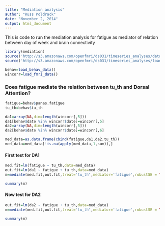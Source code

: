 ```yaml
---
title: "Mediation analysis"
author: "Russ Poldrack"
date: "November 2, 2014"
output: html_document
---
```


This is code to run the mediation analysis for fatigue as mediator of relation between day of week and brain connectivity

```r
library(mediation)
source('http://s3.amazonaws.com/openfmri/ds031/timeseries_analyses/data_utilities.R')
source('http://s3.amazonaws.com/openfmri/ds031/timeseries_analyses/load_myconnectome_data.R')

behav=load_behav_data()
wincorr=load_fmri_data()
```

### Does fatigue mediate the relation between tu_th and Dorsal Attention?

```r
fatigue=behav$panas.fatigue
tu_th=behav$tu_th

da1=array(NA,dim=length(wincorr[,5]))
da1[behav$date %in% wincorr$date]=wincorr[,5]
da2=array(NA,dim=length(wincorr[,5]))
da2[behav$date %in% wincorr$date]=wincorr[,6]

med_data=as.data.frame(cbind(fatigue,da1,da2,tu_th))
med_data=med_data[!is.na(apply(med_data,1,sum)),]
```

#### First test for DA1

```r
med.fit=lm(fatigue ~ tu_th,data=med_data)
out.fit=lm(da1 ~ fatigue + tu_th,data=med_data)
m=mediate(med.fit,out.fit,treat='tu_th',mediator='fatigue',robustSE = TRUE, sims = 1000)

summary(m)
```

#### Now test for DA2
```r
out.fit=lm(da2 ~ fatigue + tu_th,data=med_data)
m=mediate(med.fit,out.fit,treat='tu_th',mediator='fatigue',robustSE = TRUE, sims = 1000)

summary(m)
```

